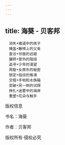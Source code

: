 ```yaml
---
---
---
```

title: 海葵 - 贝客邦
---


```
　消失•楼道中的孩子
　掩盖•藤椅上的父亲
　查访•邻居的迟疑
　辗转•意外的阻挠
　追寻•少年的渴望
　周旋•女房东的秘密
　锁定•指纹的推演
　交错•手帕和水族箱
　突破•另一侧的试探
　挣扎•迷雾中的海岸
　重塑•花朵与触手
```


版权信息


书名：海葵

作者：贝客邦



版权所有·侵权必究